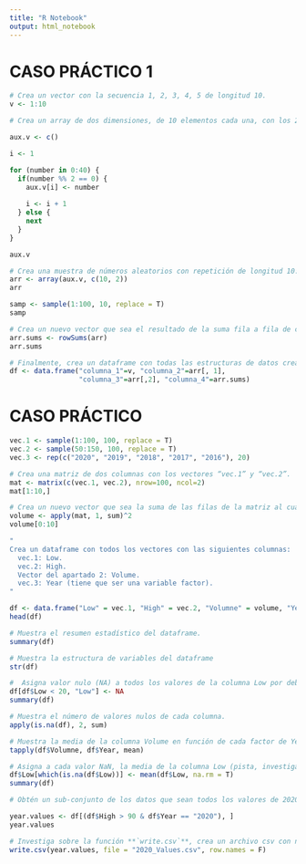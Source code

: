 ---
title: "R Notebook"
output: html_notebook
---

# CASO PRÁCTICO 1

```{r}
# Crea un vector con la secuencia 1, 2, 3, 4, 5 de longitud 10.
v <- 1:10

# Crea un array de dos dimensiones, de 10 elementos cada una, con los 20 primeros números pares del 0 al 40.

aux.v <- c()

i <- 1

for (number in 0:40) {
  if(number %% 2 == 0) {
    aux.v[i] <- number
    
    i <- i + 1
  } else {
    next
  }
}

aux.v

# Crea una muestra de números aleatorios con repetición de longitud 10.
arr <- array(aux.v, c(10, 2))
arr

samp <- sample(1:100, 10, replace = T)
samp

# Crea un nuevo vector que sea el resultado de la suma fila a fila de cada dimensión del array.
arr.sums <- rowSums(arr)
arr.sums

# Finalmente, crea un dataframe con todas las estructuras de datos creadas anteriormente y muestra el resumen estadístico del dataframe.
df <- data.frame("columna_1"=v, "columna_2"=arr[, 1],
                 "columna_3"=arr[,2], "columna_4"=arr.sums)
```
# CASO PRÁCTICO
```{r}
vec.1 <- sample(1:100, 100, replace = T)
vec.2 <- sample(50:150, 100, replace = T)
vec.3 <- rep(c("2020", "2019", "2018", "2017", "2016"), 20)

# Crea una matriz de dos columnas con los vectores “vec.1” y “vec.2”.
mat <- matrix(c(vec.1, vec.2), nrow=100, ncol=2)
mat[1:10,]

# Crea un nuevo vector que sea la suma de las filas de la matriz al cuadrado
volume <- apply(mat, 1, sum)^2
volume[0:10]

"
Crea un dataframe con todos los vectores con las siguientes columnas:
  vec.1: Low.
  vec.2: High.
  Vector del apartado 2: Volume.
  vec.3: Year (tiene que ser una variable factor).
"

df <- data.frame("Low" = vec.1, "High" = vec.2, "Volumne" = volume, "Year" = as.factor(vec.3))
head(df)

# Muestra el resumen estadístico del dataframe.
summary(df)

# Muestra la estructura de variables del dataframe
str(df)

#  Asigna valor nulo (NA) a todos los valores de la columna Low por debajo de 20.
df[df$Low < 20, "Low"] <- NA
summary(df)

# Muestra el número de valores nulos de cada columna.
apply(is.na(df), 2, sum)

# Muestra la media de la columna Volume en función de cada factor de Year.
tapply(df$Volumne, df$Year, mean)

# Asigna a cada valor NaN, la media de la columna Low (pista, investigar en la función mean, como trabajar con nulos)
df$Low[which(is.na(df$Low))] <- mean(df$Low, na.rm = T)
summary(df)

# Obtén un sub-conjunto de los datos que sean todos los valores de 2020 y que tengan valor superior a 90 en la columna High.

year.values <- df[(df$High > 90 & df$Year == "2020"), ]
year.values

# Investiga sobre la función **`write.csv`**, crea un archivo csv con nombre "2020_Values"
write.csv(year.values, file = "2020_Values.csv", row.names = F)
```


